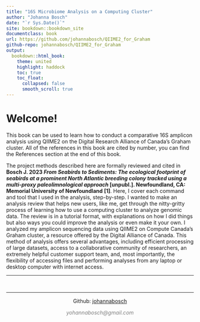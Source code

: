 ```yaml
--- 
title: "16S Microbiome Analysis on a Computing Cluster"
author: "Johanna Bosch"
date: "`r Sys.Date()`"
site: bookdown::bookdown_site
documentclass: book
url: https://github.com/johannabosch/QIIME2_for_Graham
github-repo: johannabosch/QIIME2_for_Graham
output: 
  bookdown::html_book:
    theme: united
    highlight: haddock
    toc: true
    toc_float:
      collapsed: false
      smooth_scroll: true
---
```


#   Welcome! {-}

This book can be used to learn how to conduct a comparative 16S amplicon analysis using QIIME2 on the Digital Research Alliance of Canada's Graham cluster. All of the references in this book are cited by number, you can find the References section at the end of this book.

The project methods described here are formally reviewed and cited in **Bosch J. 2023 *From Seabirds to Sediments: The ecological footprint of seabirds at a prominent North Atlantic breeding colony tracked using a multi-proxy paleolimnological approach* [unpubl.]. Newfoundland, CA: Memorial University of Newfoundland** **[1]**. Here, I cover each command and tool that I used in the analysis, step-by-step. I wanted to make an analysis review that helps new users, like me, get through the nitty-gritty process of learning how to use a computing cluster to analyze genomic data. The review is in a tutorial format, with explanations on how I did things but also ways you could improve the analysis or even make it your own. I analyzed my amplicon sequencing data using QIIME2 on  Compute Canada's Graham cluster, a resource offered by the Digital Alliance of Canada. This method of analysis offers several advantages, including efficient processing of large datasets, access to a collaborative community of researchers, an extremely helpful customer support team, and, most importantly, the flexibility of accessing files and performing analyses from any laptop or desktop computer with internet access.

___

&nbsp;
<hr />
<p style="text-align: center;">Github: [johannabosch](https://github.com/johannabosch) </a></p>
<p style="text-align: center;"><span style="color: #808080;"><em>yohannabosch@gmail.com</em></span></p>

<!-- Add icon library -->
<link rel="stylesheet" href="https://cdnjs.cloudflare.com/ajax/libs/font-awesome/4.7.0/css/font-awesome.min.css">

<!-- Add font awesome icons -->
<p style="text-align: center;">
    <a href="https://www.instagram.com/yohannabosch/" class="fa fa-instagram"></a>
    <a href="https://www.linkedin.com/in/yan-holtz-2477534a/" class="fa fa-linkedin"></a>
    <a href="https://github.com/johannabosch/" class="fa fa-github"></a>
</p>

&nbsp;